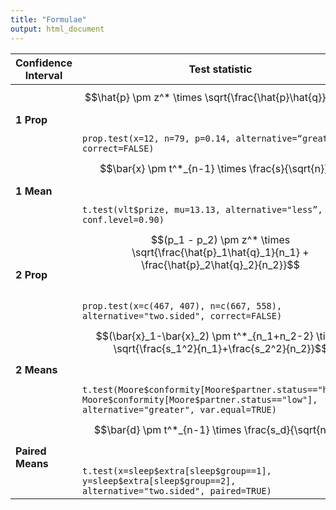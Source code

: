 ```yaml
---
title: "Formulae"
output: html_document
---
```


| Confidence Interval | Test statistic | Hypothesis Testing |
|---|---|---|
| **1 Prop** | $$\hat{p} \pm z^* \times \sqrt{\frac{\hat{p}\hat{q}}{n}}$$<br><br>`prop.test(x=12, n=79, p=0.14, alternative=“greater”, correct=FALSE)` | $$z = \frac{\hat{p}-p_0}{\sqrt{\frac{p_0q_0}{n}}}\\\\H_0: p = p_0\\H_a: p \ne p_0\ or\ p > p_0\ or\ p < p_0$$ |
| **1 Mean** | $$\bar{x} \pm t^*_{n-1} \times \frac{s}{\sqrt{n}}$$<br><br>`t.test(vlt$prize, mu=13.13, alternative="less”, conf.level=0.90)` | $$t = \frac{\bar{x}-\mu_0}{\frac{s}{\sqrt{n}}}\\\\H_0: \mu=\mu_0\\H_a: \mu \ne \mu_0\ or\ \mu > \mu_0\ or\ \mu < \mu_0$$ |
| **2 Prop** | $$(p_1 - p_2) \pm z^* \times \sqrt{\frac{\hat{p}_1\hat{q}_1}{n_1} + \frac{\hat{p}_2\hat{q}_2}{n_2}}$$<br><br>`prop.test(x=c(467, 407), n=c(667, 558), alternative="two.sided", correct=FALSE)` | $$z = \frac{p_1 - p_2}{\sqrt{\frac{\hat{p}_{pooled}\hat{q}_{pooled}}{n_1}}+\frac{\hat{p}_{pooled}\hat{q}_{pooled}}{n_2}}\\\\H_0: p_1 =p_2\ or\ p_1 - p_2=0\\H_a: p_1\ne p_2\ or\ p_1>p_2\ or\ p_1$$ |
| **2 Means** | $$(\bar{x}_1-\bar{x}_2) \pm t^*_{n_1+n_2-2} \times \sqrt{\frac{s_1^2}{n_1}+\frac{s_2^2}{n_2}}$$<br><br>`t.test(Moore$conformity[Moore$partner.status=="high"], Moore$conformity[Moore$partner.status=="low"], alternative="greater", var.equal=TRUE)` | $$t = \frac{\bar{x}_1-\bar{x}_2}{\sqrt{\frac{s_1^2}{n_1}+\frac{s_2^2}{n_2}}}\\\\H_0: \mu_1 = \mu_2\ or\ \mu_1 - \mu_2 =0\\H_a: \mu_1 \ne \mu_2\ or\ \mu_1>\mu_2\ or\ \mu_1 < \mu_2$$ |
| **Paired Means** | $$\bar{d} \pm t^*_{n-1} \times \frac{s_d}{\sqrt{n}}$$<br><br>`t.test(x=sleep$extra[sleep$group==1], y=sleep$extra[sleep$group==2], alternative="two.sided", paired=TRUE)` | $$t = \frac{\bar{d}}{\frac{s_d}{\sqrt{n}}}\\\\H_0: \mu_d=0\\H_a:\mu_d \ne0\ or\ \mu_d >0\ or\ \mu_d <0$$ |